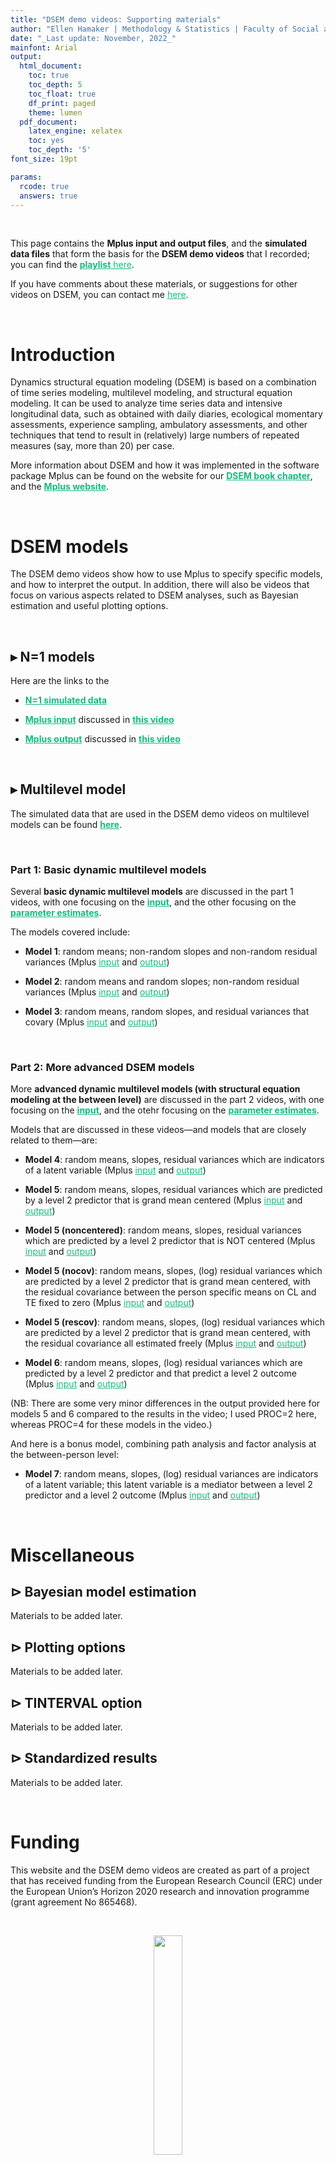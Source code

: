 ```yaml
---
title: "DSEM demo videos: Supporting materials"
author: "Ellen Hamaker | Methodology & Statistics | Faculty of Social and Behavioural Sciences | Utrecht University"
date: "_Last update: November, 2022_"
mainfont: Arial
output:
  html_document:
    toc: true
    toc_depth: 5
    toc_float: true
    df_print: paged
    theme: lumen
  pdf_document:
    latex_engine: xelatex
    toc: yes
    toc_depth: '5'
font_size: 19pt

params:
  rcode: true
  answers: true
---
```






<style>
a:link {
    color: #12BA82;
}

a:visited {
    color: #006859;
}

 a:hover {
    color: hotpink;
}

#TOC {
  color: black;
   border-color: #006859;
}

.list-group-item.active, .list-group-item.active:focus, .list-group-item.active:hover {
    background-color: #006859;

</style>

$~$

This page contains the __Mplus input and output files__, and the __simulated data files__ that form the basis for the __DSEM demo videos__ that I recorded; you can find the [__playlist__ here](https://www.youtube.com/watch?v=dA3HvJZDzeo&list=PLet3DgvxBn2S7N2hVW4COAwH3_VaRoujd).

If you have comments about these materials, or suggestions for other videos on DSEM, you can contact me [here](https://www.uu.nl/medewerkers/ELHamaker).

$~$

# Introduction
Dynamics structural equation modeling (DSEM) is based on a combination of time series modeling, multilevel modeling, and structural equation modeling. It can be used to analyze time series data and intensive longitudinal data, such as obtained with daily diaries, ecological momentary assessments, experience sampling, ambulatory assessments, and other techniques that tend to result in (relatively) large numbers of repeated measures (say, more than 20) per case. 

More information about DSEM and how it was implemented in the software package Mplus can be found on the website for our [__DSEM book chapter__](https://ellenhamaker.github.io/DSEM-book-chapter/), and the [__Mplus website__](https://www.statmodel.com/TimeSeries.shtml).


$~$ 

# DSEM models 
The DSEM demo videos show how to use Mplus to specify specific models, and how to interpret the output. In addition, there will also be videos that focus on various aspects related to DSEM analyses, such as Bayesian estimation and useful plotting options. 

$~$

## $\blacktriangleright$ N=1 models
Here are the links to the 

* [__N=1 simulated data__](https://ellenhamaker.github.io/DSEM-demo-videos/Nis1data.dat)

* [__Mplus input__](https://ellenhamaker.github.io/DSEM-demo-videos/Nis1model.inp) discussed in [__this video__](https://www.youtube.com/watch?v=dA3HvJZDzeo&list=PLet3DgvxBn2S7N2hVW4COAwH3_VaRoujd&index=1)

* [__Mplus output__](https://ellenhamaker.github.io/DSEM-demo-videos/nis1model.htm) discussed in [__this video__](https://www.youtube.com/watch?v=xFn8PmWVVbQ&list=PLet3DgvxBn2S7N2hVW4COAwH3_VaRoujd&index=2)

$~$


## $\blacktriangleright$ Multilevel model
The simulated data that are used in the DSEM demo videos on multilevel models can be found [__here__](https://ellenhamaker.github.io/DSEM-demo-videos/MLdata.dat).

<br>

### Part 1: Basic dynamic multilevel models

Several __basic dynamic multilevel models__ are discussed in the part 1 videos, with one focusing on the [__input__](https://www.youtube.com/watch?v=y6-QNQ-3iR4&list=PLet3DgvxBn2S7N2hVW4COAwH3_VaRoujd&index=3), and the other focusing on the [__parameter estimates__](https://www.youtube.com/watch?v=mD6F8TbT5_E&list=PLet3DgvxBn2S7N2hVW4COAwH3_VaRoujd&index=4).

The models covered include:

* __Model 1__: random means; non-random slopes and non-random residual variances (Mplus [input](https://ellenhamaker.github.io/DSEM-demo-videos/MLmodel1.inp) and [output](https://ellenhamaker.github.io/DSEM-demo-videos/mlmodel1.htm))

* __Model 2__: random means and random slopes; non-random residual variances (Mplus [input](https://ellenhamaker.github.io/DSEM-demo-videos/MLmodel2.inp) and [output](https://ellenhamaker.github.io/DSEM-demo-videos/mlmodel2.htm))

* __Model 3__: random means, random slopes, and residual variances that covary (Mplus [input](https://ellenhamaker.github.io/DSEM-demo-videos/MLmodel3.inp) and [output](https://ellenhamaker.github.io/DSEM-demo-videos/mlmodel3.htm))


<br>

### Part 2: More advanced DSEM models


More __advanced dynamic multilevel models (with structural equation modeling at the between level)__ are discussed in the part 2 videos, with one focusing on the [__input__](https://www.youtube.com/watch?v=5q6wljmgwh0&list=PLet3DgvxBn2S7N2hVW4COAwH3_VaRoujd&index=5), and the otehr focusing on the [__parameter estimates__](https://www.youtube.com/watch?v=bTKeLe6AX-A&list=PLet3DgvxBn2S7N2hVW4COAwH3_VaRoujd&index=6).

Models that are discussed in these videos---and models that are closely related to them---are:

* __Model 4__: random means, slopes, residual variances which are indicators of a latent variable (Mplus [input](https://ellenhamaker.github.io/DSEM-demo-videos/MLmodel4.inp) and [output](https://ellenhamaker.github.io/DSEM-demo-videos/mlmodel4.htm))

* __Model 5__: random means, slopes, residual variances which are predicted by a level 2 predictor that is grand mean centered (Mplus [input](https://ellenhamaker.github.io/DSEM-demo-videos/MLmodel5.inp) and [output](https://ellenhamaker.github.io/DSEM-demo-videos/mlmodel5.htm))

* __Model 5 (noncentered)__: random means, slopes, residual variances which are predicted by a level 2 predictor that is NOT centered (Mplus [input](https://ellenhamaker.github.io/DSEM-demo-videos/MLmodel5_noncentered.inp) and [output](https://ellenhamaker.github.io/DSEM-demo-videos/mlmodel5_noncentered.htm))

* __Model 5 (nocov)__: random means, slopes, (log) residual variances which are predicted by a level 2 predictor that is grand mean centered, with the residual covariance between the person specific means on CL and TE fixed to zero (Mplus [input](https://ellenhamaker.github.io/DSEM-demo-videos/MLmodel5_nocov.inp) and [output](https://ellenhamaker.github.io/DSEM-demo-videos/mlmodel5_nocov.htm))

* __Model 5 (rescov)__: random means, slopes, (log) residual variances which are predicted by a level 2 predictor that is grand mean centered, with the residual covariance all estimated freely (Mplus [input](https://ellenhamaker.github.io/DSEM-demo-videos/MLmodel5_rescov.inp) and [output](https://ellenhamaker.github.io/DSEM-demo-videos/mlmodel5_rescov.htm))

* __Model 6__: random means, slopes, (log) residual variances which are predicted by a level 2 predictor and that predict a level 2 outcome (Mplus [input](https://ellenhamaker.github.io/DSEM-demo-videos/MLmodel6.inp) and [output](https://ellenhamaker.github.io/DSEM-demo-videos/mlmodel6.htm))

(NB: There are some very minor differences in the output provided here for models 5 and 6 compared to the results in the video; I used PROC=2 here, whereas PROC=4 for these models in the video.)


And here is a bonus model, combining path analysis and factor analysis at the between-person level:

* __Model 7__: random means, slopes, (log) residual variances are indicators of a latent variable; this latent variable is a mediator between a level 2 predictor and a level 2 outcome (Mplus [input](https://ellenhamaker.github.io/DSEM-demo-videos/MLmodel7_thin10.inp) and [output](https://ellenhamaker.github.io/DSEM-demo-videos/mlmodel7_thin10.htm))



$~$

# Miscellaneous

## $\triangleright$ Bayesian model estimation
Materials to be added later.

## $\triangleright$ Plotting options
Materials to be added later.

## $\triangleright$ TINTERVAL option
Materials to be added later.

## $\triangleright$ Standardized results
Materials to be added later.

$~$


# Funding

This website and the DSEM demo videos are created as part of a project that has received funding from the European Research Council (ERC) under the European Union’s Horizon 2020 research and innovation programme (grant agreement No 865468). 

$~$

<center>
![](LOGOERC.jpg){width=30%}
</center>


---
